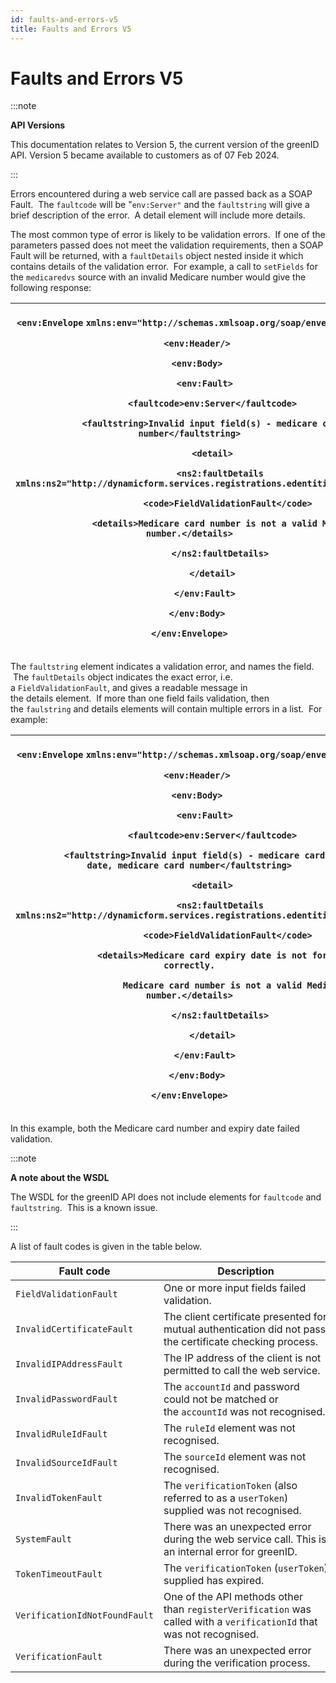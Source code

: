 ```yaml
---
id: faults-and-errors-v5
title: Faults and Errors V5
---
```


# Faults and Errors V5

:::note

**API Versions**

This documentation relates to Version 5, the current version of the greenID API. Version 5 became available to customers as of 07 Feb 2024.

:::

Errors encountered during a web service call are passed back as a SOAP Fault.  The `faultcode` will be "`env:Server"` and the `faultstring` will give a brief description of the error.  A detail element will include more details.

The most common type of error is likely to be validation errors.  If one of the parameters passed does not meet the validation requirements, then a SOAP Fault will be returned, with a `faultDetails` object nested inside it which contains details of the validation error.  For example, a call to `setFields` for the `medicaredvs` source with an invalid Medicare number would give the following response:

| <p>`<env:Envelope` `xmlns:env="http://schemas.xmlsoap.org/soap/envelope/">`</p><p>`   <env:Header/>`</p><p>`   <env:Body>`</p><p>`      <env:Fault>`</p><p>`         <faultcode>env:Server</faultcode>`</p><p>`         <faultstring>Invalid input field(s) - medicare card number</faultstring>`</p><p>`         <detail>`</p><p>`            <ns2:faultDetails` `xmlns:ns2="http://dynamicform.services.registrations.edentiti.com/">`</p><p>`               <code>FieldValidationFault</code>`</p><p>`               <details>Medicare card number is not a valid Medicare number.</details>`</p><p>`            </ns2:faultDetails>`</p><p>`         </detail>`</p><p>`      </env:Fault>`</p><p>`   </env:Body>`</p><p>`</env:Envelope>`</p> |
| ------------------------------------------------------------------------------------------------------------------------------------------------------------------------------------------------------------------------------------------------------------------------------------------------------------------------------------------------------------------------------------------------------------------------------------------------------------------------------------------------------------------------------------------------------------------------------------------------------------------------------------------------------------------------------------------------------------------------------------------------- |

The `faultstring` element indicates a validation error, and names the field.  The `faultDetails` object indicates the exact error, i.e. a `FieldValidationFault`, and gives a readable message in the details element.  If more than one field fails validation, then the `faulstring` and details elements will contain multiple errors in a list.  For example:

| <p>`<env:Envelope` `xmlns:env="http://schemas.xmlsoap.org/soap/envelope/">`</p><p>`   <env:Header/>`</p><p>`   <env:Body>`</p><p>`      <env:Fault>`</p><p>`         <faultcode>env:Server</faultcode>`</p><p>`         <faultstring>Invalid input field(s) - medicare card expiry date, medicare card number</faultstring>`</p><p>`         <detail>`</p><p>`            <ns2:faultDetails` `xmlns:ns2="http://dynamicform.services.registrations.edentiti.com/">`</p><p>`               <code>FieldValidationFault</code>`</p><p>`               <details>Medicare card expiry date is not formatted correctly.`</p><p>`                  Medicare card number is not a valid Medicare number.</details>`</p><p>`            </ns2:faultDetails>`</p><p>`         </detail>`</p><p>`      </env:Fault>`</p><p>`   </env:Body>`</p><p>`</env:Envelope>`</p> |
| ------------------------------------------------------------------------------------------------------------------------------------------------------------------------------------------------------------------------------------------------------------------------------------------------------------------------------------------------------------------------------------------------------------------------------------------------------------------------------------------------------------------------------------------------------------------------------------------------------------------------------------------------------------------------------------------------------------------------------------------------------------------------------------------------------------------------------------------------------------ |

In this example, both the Medicare card number and expiry date failed validation.

:::note

**A note about the WSDL**

The WSDL for the greenID API does not include elements for `faultcode` and `faultstring`.  This is a known issue.

:::

A list of fault codes is given in the table below.

| **Fault code**                | **Description**                                                                                                      |
| ----------------------------- | -------------------------------------------------------------------------------------------------------------------- |
| `FieldValidationFault`        | One or more input fields failed validation.                                                                          |
| `InvalidCertificateFault`     | The client certificate presented for mutual authentication did not pass the certificate checking process.            |
| `InvalidIPAddressFault`       | The IP address of the client is not permitted to call the web service.                                               |
| `InvalidPasswordFault`        | The `accountId` and password could not be matched or the `accountId` was not recognised.                             |
| `InvalidRuleIdFault`          | The `ruleId` element was not recognised.                                                                             |
| `InvalidSourceIdFault`        | The `sourceId` element was not recognised.                                                                           |
| `InvalidTokenFault`           | The `verificationToken` (also referred to as a `userToken`) supplied was not recognised.                             |
| `SystemFault`                 | There was an unexpected error during the web service call. This is an internal error for greenID.                    |
| `TokenTimeoutFault`           | The `verificationToken` (`userToken`) supplied has expired.                                                          |
| `VerificationIdNotFoundFault` | One of the API methods other than `registerVerification` was called with a `verificationId` that was not recognised. |
| `VerificationFault`           | There was an unexpected error during the verification process.                                                       |

